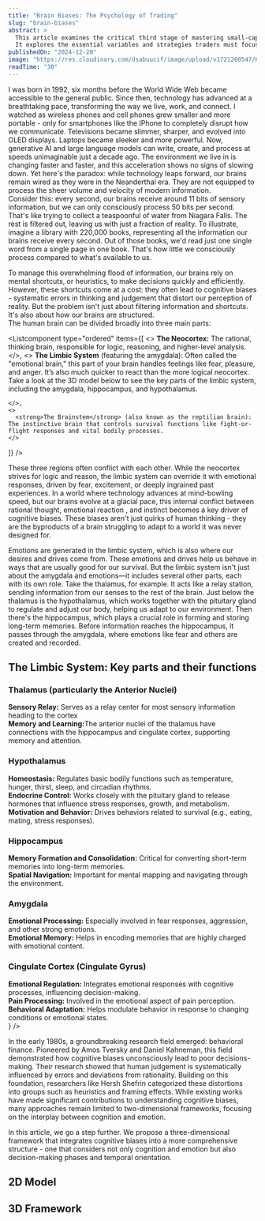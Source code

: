```yaml
---
title: "Brain Biases: The Psychology of Trading"
slug: "brain-biases"
abstract: >
  This article examines the critical third stage of mastering small-cap equities. 
  It explores the essential variables and strategies traders must focus on during this pivotal phase of their learning journey.
publishedOn: "2024-12-20"
image: "https://res.cloudinary.com/dsabuucif/image/upload/v1721260547/Hakanda%20Blog%20Open%20Graph/Elephant2_1_cffm3d.jpg"
readTime: "30"
---
```


I was born in 1992, six months before the World Wide Web became accessible to the general public.
Since then, technology has advanced at a breathtaking pace, transforming the way we live, work, and connect.
I watched as wireless phones and cell phones grew smaller and more portable - only for smartphones like the IPhone to completely disrupt how we communicate.
Televisions became slimmer, sharper, and evolved into OLED displays.
Laptops became sleeker and more powerful. Now, generative AI and large language models can write, create, and process at speeds unimaginable just a decade ago.
The environment we live in is changing faster and faster, and this acceleration shows no signs of slowing down.
Yet here's the paradox: while technology leaps forward, our brains remain wired as they were in the Neanderthal era.
They are not equipped to process the sheer volume and velocity of modern information.\
Consider this: every second, our brains receive around 11 bits of sensory information, but we can only consciously process 50 bits per second.
That's like trying to collect a teaspoonful of water from Niagara Falls. The rest is filtered out, leaving us with just a fraction of reality.
To illustrate, imagine a library with 220,000 books, representing all the information our brains receive every second. Out of those books, we'd read just one single word from a single page in one book.
That's how little we consciously process compared to what's available to us.

To manage this overwhelming flood of information, our brains rely on mental shortcuts, or heuristics, to make decisions quickly and efficiently.
However, these shortcuts come at a cost: they often lead to cognitive biases - systematic errors in thinking and judgement that distort our perception of reality.
But the problem isn't just about filtering information and shortcuts. It's also about how our brains are structured.\
The human brain can be divided broadly into three main parts:

<Listcomponent
  type="ordered"
  items={[
    <>
      <strong>The Neocortex:</strong> The rational, thinking brain,
      responsible for logic, reasoning, and higher-level analysis.
    </>,
    <>
      <strong>The Limbic System</strong> (featuring the amygdala): Often called the "emotional brain," this part of your brain handles feelings like fear, pleasure, and anger. It’s also much quicker to react than the more logical neocortex. Take a look at the 3D model below to see the key parts of the limbic system, including the amygdala, hippocampus, and hypothalamus.
      
    </>,
    <>
      <strong>The Brainstem</strong> (also known as the reptilian brain):  The instinctive brain that controls survival functions like fight-or-flight responses and vital bodily processes.
    </>

]}
/>

These three regions often conflict with each other. While the neocortex strives for logic and reason, the limbic system can override it with emotional responses, driven by fear, excitement, or deeply ingrained past experiences.
In a world where technology advances at mind-bowling speed, but our brains evolve at a glacial pace, this internal conflict between rational thought, emotional reaction , and instinct becomes a key driver of cognitive biases.
These biases aren't just quirks of human thinking - they are the byproducts of a brain struggling to adapt to a world it was never designed for.

<LimbicSystem />
<AlertText
  variant="info"
  showLabel={true}
  labelText="Limbic System"
  description={
    <>
      <div>
        Emotions are generated in the limbic system, which is also where our
        desires and drives come from. These emotions and drives help us behave
        in ways that are usually good for our survival. But the limbic system
        isn't just about the amygdala and emotions—it includes several other
        parts, each with its own role. Take the thalamus, for example. It acts
        like a relay station, sending information from our senses to the rest of
        the brain. Just below the thalamus is the hypothalamus, which works
        together with the pituitary gland to regulate and adjust our body,
        helping us adapt to our environment. Then there's the hippocampus, which
        plays a crucial role in forming and storing long-term memories. Before
        information reaches the hippocampus, it passes through the amygdala,
        where emotions like fear and others are created and recorded.
      </div>
      <h2>The Limbic System: Key parts and their functions</h2>
      <h3>Thalamus (particularly the Anterior Nuclei)</h3>
      <div>
        <b>Sensory Relay:</b> Serves as a relay center for most sensory
        information heading to the cortex
      </div>
      <div>
        <b>Memory and Learning:</b>The anterior nuclei of the thalamus have
        connections with the hippocampus and cingulate cortex, supporting memory
        and attention.
      </div>
      <h3>Hypothalamus</h3>
      <div>
        <b>Homeostasis:</b> Regulates basic bodily functions such as
        temperature, hunger, thirst, sleep, and circadian rhythms.
      </div>
      <div>
        <b>Endocrine Control:</b> Works closely with the pituitary gland to
        release hormones that influence stress responses, growth, and
        metabolism.
      </div>
      <div>
        <b>Motivation and Behavior:</b> Drives behaviors related to survival
        (e.g., eating, mating, stress responses).
      </div>
      <h3>Hippocampus</h3>
      <div>
        <b>Memory Formation and Consolidation:</b> Critical for converting
        short-term memories into long-term memories.
      </div>
      <div>
        <b>Spatial Navigation:</b> Important for mental mapping and navigating
        through the environment.
      </div>
      <h3>Amygdala</h3>
      <div>
        <b>Emotional Processing:</b> Especially involved in fear responses,
        aggression, and other strong emotions.
      </div>
      <div>
        <b>Emotional Memory:</b> Helps in encoding memories that are highly
        charged with emotional content.
      </div>
      <h3>Cingulate Cortex (Cingulate Gyrus)</h3>
      <div>
        <b>Emotional Regulation:</b> Integrates emotional responses with
        cognitive processes, influencing decision-making.
      </div>
      <div>
        <b>Pain Processing:</b> Involved in the emotional aspect of pain
        perception.
      </div>
      <div>
        <b>Behavioral Adaptation:</b> Helps modulate behavior in response to
        changing conditions or emotional states.
      </div>
    </>
  }
/>

In the early 1980s, a groundbreaking research field emerged: behavioral finance. Pioneered by Amos Tversky and Daniel Kahneman, this field demonstrated how cognitive biases unconsciously lead to poor decisions-making.
Their research showed that human judgement is systematically influenced by errors and deviations from rationality. Building on this foundation, researchers like Hersh Shefrin categorized these distortions into groups such as heuristics and framing effects.
While existing works have made significant contributions to understanding cognitive biases, many approaches remain limited to two-dimensional frameworks, focusing on the interplay between cognition and emotion.

In this article, we go a step further. We propose a three-dimensional framework that integrates cognitive biases into a more comprehensive structure - one that considers not only cognition and emotion but also decision-making phases and temporal orientation.

## 2D Model

## 3D Framework

<BrainBiasFramework />
<BrainBiasFrameworkDepth />
